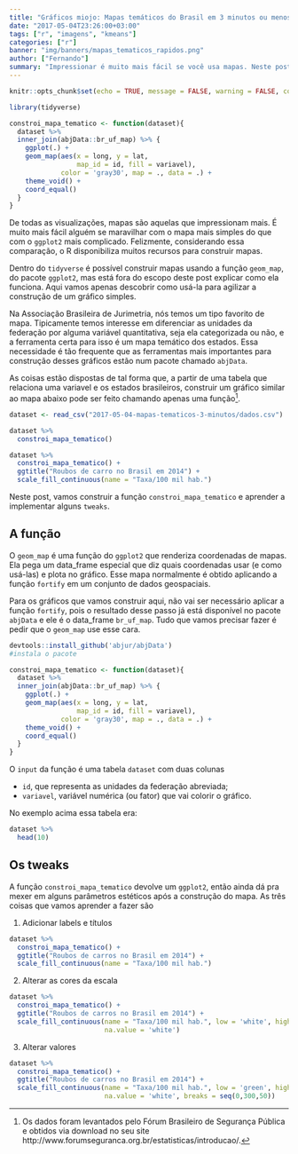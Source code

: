 ```yaml
---
title: "Gráficos miojo: Mapas temáticos do Brasil em 3 minutos ou menos"
date: "2017-05-04T23:26:00+03:00"
tags: ["r", "imagens", "kmeans"]
categories: ["r"]
banner: "img/banners/mapas_tematicos_rapidos.png"
author: ["Fernando"]
summary: "Impressionar é muito mais fácil se você usa mapas. Neste post vamos aprender a construir mapas temáticos do Brasil com muita agilidade."
---
```


```r
knitr::opts_chunk$set(echo = TRUE, message = FALSE, warning = FALSE, comment = FALSE)
```

```r
library(tidyverse)

constroi_mapa_tematico <- function(dataset){
  dataset %>% 
  inner_join(abjData::br_uf_map) %>% {
    ggplot(.) +
    geom_map(aes(x = long, y = lat,
                 map_id = id, fill = variavel),
             color = 'gray30', map = ., data = .) + 
    theme_void() +
    coord_equal()
  }
}
```


De todas as visualizações, mapas são aquelas que impressionam mais. É muito mais fácil alguém se maravilhar com o mapa mais simples do que com o `ggplot2` mais complicado. Felizmente, considerando essa comparação, o R disponibiliza muitos recursos para construir mapas.

Dentro do `tidyverse` é possível construir mapas usando a função `geom_map`, do pacote `ggplot2`, mas está fora do escopo deste post explicar como ela funciona. Aqui vamos apenas descobrir como usá-la para agilizar a construção de um gráfico simples.

Na Associação Brasileira de Jurimetria, nós temos um tipo favorito de mapa. Tipicamente temos interesse em diferenciar as unidades da federação por alguma variável quantitativa, seja ela categorizada ou não, e a ferramenta certa para isso é um mapa temático dos estados. Essa necessidade é tão frequente que as ferramentas mais importantes para construção desses gráficos estão num pacote chamado `abjData`.

As coisas estão dispostas de tal forma que, a partir de uma tabela que relaciona uma variavel e os estados brasileiros, construir um gráfico similar ao mapa abaixo pode ser feito chamando apenas uma função[^FBSP].

[^FBSP]: Os dados foram levantados pelo Fórum Brasileiro de Segurança Pública e obtidos via download no seu site http://www.forumseguranca.org.br/estatisticas/introducao/.

```r
dataset <- read_csv("2017-05-04-mapas-tematicos-3-minutos/dados.csv")
```

```r
dataset %>% 
  constroi_mapa_tematico()
```

```r
dataset %>% 
  constroi_mapa_tematico() +
  ggtitle("Roubos de carro no Brasil em 2014") +
  scale_fill_continuous(name = "Taxa/100 mil hab.")
```

Neste post, vamos construir a função `constroi_mapa_tematico` e aprender a implementar alguns `tweaks`.

## A função

O `geom_map` é uma função do `ggplot2` que renderiza coordenadas de mapas. Ela pega um data_frame especial que diz quais coordenadas usar (e como usá-las) e plota no gráfico. Esse mapa normalmente é obtido aplicando a função `fortify` em um conjunto de dados geospaciais. 

Para os gráficos que vamos construir aqui, não vai ser necessário aplicar a função `fortify`, pois o resultado desse passo já está disponível no pacote `abjData` e ele é o data_frame `br_uf_map`. Tudo que vamos precisar fazer é pedir que o `geom_map` use esse cara.

```r
devtools::install_github('abjur/abjData')
#instala o pacote
```

```r
constroi_mapa_tematico <- function(dataset){
  dataset %>% 
  inner_join(abjData::br_uf_map) %>% {
    ggplot(.) +
    geom_map(aes(x = long, y = lat,
                 map_id = id, fill = variavel),
             color = 'gray30', map = ., data = .) + 
    theme_void() +
    coord_equal()
  }
}
```

O `input` da função é uma tabela `dataset` com duas colunas

- `id`, que representa as unidades da federação abreviada;
- `variavel`, variável numérica (ou fator) que vai colorir o gráfico.

No exemplo acima essa tabela era:

```r
dataset %>% 
  head(10)
```

## Os tweaks

A função `constroi_mapa_tematico` devolve um `ggplot2`, então ainda dá pra mexer em alguns parâmetros estéticos após a construção do mapa. As três coisas que vamos aprender a fazer são

1. Adicionar labels e títulos

```r
dataset %>% 
  constroi_mapa_tematico() +
  ggtitle("Roubos de carros no Brasil em 2014") +
  scale_fill_continuous(name = "Taxa/100 mil hab.")
```

2. Alterar as cores da escala

```r
dataset %>% 
  constroi_mapa_tematico() +
  ggtitle("Roubos de carros no Brasil em 2014") +
  scale_fill_continuous(name = "Taxa/100 mil hab.", low = 'white', high = 'red',
                        na.value = 'white')
```

3. Alterar valores

```r
dataset %>% 
  constroi_mapa_tematico() +
  ggtitle("Roubos de carros no Brasil em 2014") +
  scale_fill_continuous(name = "Taxa/100 mil hab.", low = 'green', high = 'red',
                        na.value = 'white', breaks = seq(0,300,50))
```
